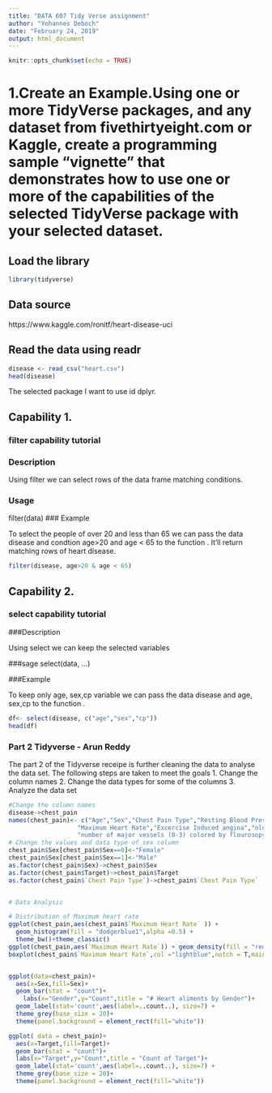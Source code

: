 ```yaml
---
title: "DATA 607 Tidy Verse assignment"
author: "Yohannes Deboch"
date: "February 24, 2019"
output: html_document
---
```


```r
knitr::opts_chunk$set(echo = TRUE)
```
# 1.Create an Example.Using one or more TidyVerse packages, and any dataset from fivethirtyeight.com or Kaggle, create a programming sample “vignette” that demonstrates how to use one or more of the capabilities of the selected TidyVerse package with your selected dataset.

## Load the library
```r
library(tidyverse)
```
## Data source
https://www.kaggle.com/ronitf/heart-disease-uci

## Read the data using readr

```r
disease <- read_csv("heart.csv")
head(disease)
```


The selected package I want to use id dplyr.

## Capability 1.

### filter capability tutorial

### Description

Using filter we can select rows of the data frame matching conditions.

### Usage
filter(data)
### Example

To select the people of over 20 and less than 65 we can pass the data disease and condtion age>20 and age < 65 to the function . It'll return matching rows of heart disease.

```r
filter(disease, age>20 & age < 65)
```

## Capability 2.

### select capability tutorial

###Description

Using select we can keep the selected variables

###sage
select(data, ...)

###Example

To keep only age, sex,cp variable we can pass the data disease and age, sex,cp to the function . 

```r
df<- select(disease, c("age","sex","cp"))
head(df)
```

### Part 2 Tidyverse - Arun Reddy

 The part 2 of the Tidyverse receipe is further cleaning the data to analyse the data set. The following steps are taken to meet the goals
 1. Change the column names
 2. Change the data types for some of the columns
 3. Analyze the data set

```r
#Change the column names
disease->chest_pain
names(chest_pain)<- c("Age","Sex","Chest Pain Type","Resting Blood Pressure","Serum Cholestoral","Fasting Blood Sugar","Resting CardioGraphic results",
                   "Maximum Heart Rate","Excercise Induced angina","oldpeak","the slope of the peak exercise ST segment",
                   "number of major vessels (0-3) colored by flourosopy"," thal","Target")
# Change the values and data type of sex column
chest_pain$Sex[chest_pain$Sex==0]<-"Female"
chest_pain$Sex[chest_pain$Sex==1]<-"Male"
as.factor(chest_pain$Sex)->chest_pain$Sex
as.factor(chest_pain$Target)->chest_pain$Target
as.factor(chest_pain$`Chest Pain Type`)->chest_pain$`Chest Pain Type`


# Data Analysis

# Distribution of Maximum heart rate
ggplot(chest_pain,aes(chest_pain$`Maximum Heart Rate` )) + 
  geom_histogram(fill = "dodgerblue1",alpha =0.5) +
  theme_bw()+theme_classic()
ggplot(chest_pain,aes(`Maximum Heart Rate`)) + geom_density(fill = "red",alpha =0.5) + theme_bw()+theme_classic()
boxplot(chest_pain$`Maximum Heart Rate`,col ="lightblue",notch = T,main ="boxplot of the maximum heart rate")


ggplot(data=chest_pain)+
  aes(x=Sex,fill=Sex)+
  geom_bar(stat = "count")+
    labs(x="Gender",y="Count",title = "# Heart aliments by Gender")+
  geom_label(stat='count',aes(label=..count..), size=7) +
  theme_grey(base_size = 20)+
  theme(panel.background = element_rect(fill="white"))

ggplot( data = chest_pain)+
  aes(x=Target,fill=Target)+
  geom_bar(stat = "count")+
  labs(x="Target",y="Count",title = "Count of Target")+
  geom_label(stat='count',aes(label=..count..), size=7) +
  theme_grey(base_size = 20)+
  theme(panel.background = element_rect(fill="white"))



```
